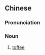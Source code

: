 {{also|乳脂软糖}}
==Chinese==
{{zh-forms|s=乳脂软糖|type=22}}

===Pronunciation===
{{zh-pron
|m=rǔzhīruǎntáng
|cat=n
}}

===Noun===
{{zh-noun}}

# [[toffee]]